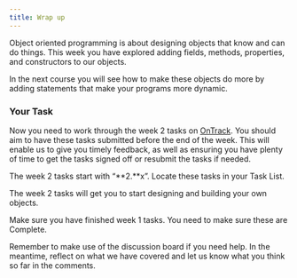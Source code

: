 ```yaml
---
title: Wrap up
---
```


Object oriented programming is about designing objects that know and can do things. This week you have explored adding fields, methods, properties, and constructors to our objects.

In the next course you will see how to make these objects do more by adding statements that make your programs more dynamic.

### Your Task

Now you need to work through the week 2 tasks on [OnTrack](https://ontrack.deakin.edu.au). You should aim to have these tasks submitted before the end of the week. This will enable us to give you timely feedback, as well as ensuring you have plenty of time to get the tasks signed off or resubmit the tasks if needed.

The week 2 tasks start with “**2.**x”. Locate these tasks in your Task List.

The week 2 tasks will get you to start designing and building your own objects.

Make sure you have finished week 1 tasks. You need to make sure these are Complete.


Remember to make use of the discussion board if you need help. In the meantime, reflect on what we have covered and let us know what you think so far in the comments.
